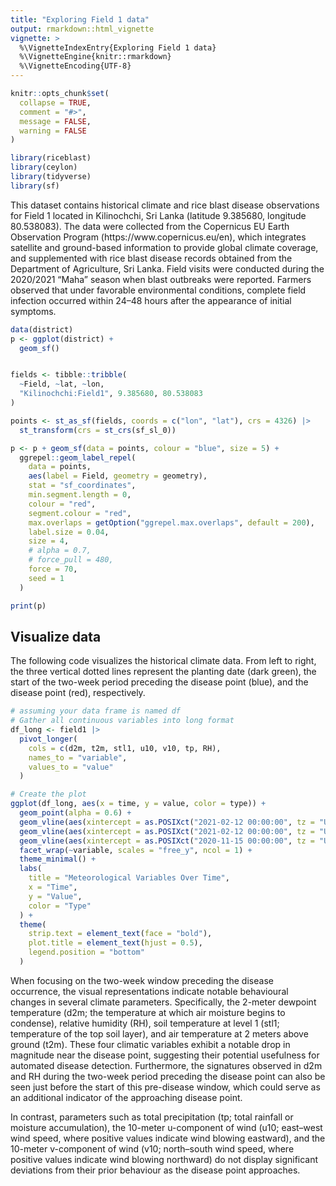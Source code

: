 ```yaml
---
title: "Exploring Field 1 data"
output: rmarkdown::html_vignette
vignette: >
  %\VignetteIndexEntry{Exploring Field 1 data}
  %\VignetteEngine{knitr::rmarkdown}
  %\VignetteEncoding{UTF-8}
---
```


```r
knitr::opts_chunk$set(
  collapse = TRUE,
  comment = "#>",
  message = FALSE,
  warning = FALSE
)
```

```r
library(riceblast)
library(ceylon)
library(tidyverse)
library(sf)
```


This dataset contains historical climate and rice blast disease observations for Field 1 located in Kilinochchi, Sri Lanka (latitude 9.385680, longitude 80.538083). The data were collected from the Copernicus EU Earth Observation Program (https://www.copernicus.eu/en), which integrates satellite and ground-based information to provide global climate coverage, and supplemented with rice blast disease records obtained from the Department of Agriculture, Sri Lanka. Field visits were conducted during the 2020/2021 “Maha” season when blast outbreaks were reported. Farmers observed that under favorable environmental conditions, complete field infection occurred within 24–48 hours after the appearance of initial symptoms.

```r
data(district)
p <- ggplot(district) +
  geom_sf()


fields <- tibble::tribble(
  ~Field, ~lat, ~lon,
  "Kilinochchi:Field1", 9.385680, 80.538083
)

points <- st_as_sf(fields, coords = c("lon", "lat"), crs = 4326) |>
  st_transform(crs = st_crs(sf_sl_0))

p <- p + geom_sf(data = points, colour = "blue", size = 5) +
  ggrepel::geom_label_repel(
    data = points,
    aes(label = Field, geometry = geometry),
    stat = "sf_coordinates",
    min.segment.length = 0,
    colour = "red",
    segment.colour = "red",
    max.overlaps = getOption("ggrepel.max.overlaps", default = 200),
    label.size = 0.04,
    size = 4,
    # alpha = 0.7,
    # force_pull = 480,
    force = 70,
    seed = 1
  )

print(p)
```

## Visualize data

The following code visualizes the historical climate data. From left to right, the three vertical dotted lines represent the planting date (dark green), the start of the two-week period preceding the disease point (blue), and the disease point (red), respectively.

```r
# assuming your data frame is named df
# Gather all continuous variables into long format
df_long <- field1 |>
  pivot_longer(
    cols = c(d2m, t2m, stl1, u10, v10, tp, RH),
    names_to = "variable",
    values_to = "value"
  )

# Create the plot
ggplot(df_long, aes(x = time, y = value, color = type)) +
  geom_point(alpha = 0.6) +
  geom_vline(aes(xintercept = as.POSIXct("2021-02-12 00:00:00", tz = "UTC")), color = "red", linetype = "dashed") +
  geom_vline(aes(xintercept = as.POSIXct("2021-02-12 00:00:00", tz = "UTC") - (14 * 24 * 60 * 60)), color = "blue", linetype = "dashed") +
  geom_vline(aes(xintercept = as.POSIXct("2020-11-15 00:00:00", tz = "UTC")), color = "darkgreen", linetype = "dashed") +
  facet_wrap(~variable, scales = "free_y", ncol = 1) +
  theme_minimal() +
  labs(
    title = "Meteorological Variables Over Time",
    x = "Time",
    y = "Value",
    color = "Type"
  ) +
  theme(
    strip.text = element_text(face = "bold"),
    plot.title = element_text(hjust = 0.5),
    legend.position = "bottom"
  )
```

When focusing on the two-week window preceding the disease occurrence, the visual representations indicate notable behavioural changes in several climate parameters. Specifically, the 2-meter dewpoint temperature (d2m; the temperature at which air moisture begins to condense), relative humidity (RH), soil temperature at level 1 (stl1; temperature of the top soil layer), and air temperature at 2 meters above ground (t2m).  These four climatic variables exhibit a notable drop in magnitude near the disease point, suggesting their potential usefulness for automated disease detection. Furthermore, the signatures observed in d2m and RH during the two-week period preceding the disease point can also be seen just before the start of this pre-disease window, which could serve as an additional indicator of the approaching disease point.

In contrast, parameters such as total precipitation (tp; total rainfall or moisture accumulation), the 10-meter u-component of wind (u10; east–west wind speed, where positive values indicate wind blowing eastward), and the 10-meter v-component of wind (v10; north–south wind speed, where positive values indicate wind blowing northward) do not display significant deviations from their prior behaviour as the disease point approaches.
